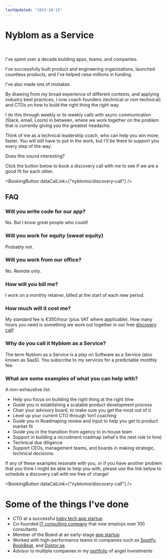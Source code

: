```yaml
---
lastUpdated: "2023-10-15"
---
```


# Nyblom as a Service

<br />

I've spent over a decade building apps, teams, and companies.

I've successfully built product and engineering organizations, launched countless products, and I've helped raise millions in funding.

I've also made lots of mistakes.

By drawing from my broad experience of different contexts, and applying industry best practices, I now coach founders (technical or non-technical) and CTOs on how to build the right thing the right way.

I do this through weekly or bi-weekly calls with async communication (Slack, email, Loom) in between, where we work together on the problem that is currently giving you the greatest headache.

Think of me as a technical leadership coach, who can help you win more, faster. You will still have to put in the work, but I'll be there to support you every step of the way.

Does this sound interesting?

Click the button below to book a discovery call with me to see if we are a good fit for each other.

<BookingButton dataCalLink={"nyblomio/discovery-call"} />

## FAQ

### Will you write code for our app?

No. But I know great people who could!

### Will you work for equity (sweat equity)

Probably not.

### Will you work from our office?

No. Remote only.

### How will you bill me?

I work on a monthly retainer, billed at the start of each new period.

### How much will it cost me?

My standard fee is €350/hour (plus VAT where applicable). How many hours you need is something we work out together in our free [discovery call](https://cal.com/nyblomio/discovery-call)!

### Why do you call it Nyblom as a Service?

The term Nyblom as a Service is a play on Software as a Service (also known as SaaS). You subscribe to my services for a predictable monthly fee.

### What are some examples of what you can help with?

A non-exhaustive list:

- Help you focus on building the right thing at the right time
- Guide you in establishing a scalable product development process
- Chair your advisory board, to make sure you get the most out of it
- Level up your current CTO through 1on1 coaching
- Guide you in Roadmaping review and input to help you get to product market fit
- Guide you in the transition from agency to in-house team
- Support in building a recruitment roadmap (what's the next role to hire)
- Technical due diligence
- Support CEOs, management teams, and boards in making strategic, technical decisions.

If any of these examples resonate with you, or if you have another problem that you think I might be able to help you with, please use the link below to schedule a discovery call with me free of charge!

<BookingButton dataCalLink={"nyblomio/discovery-call"} />

# Some of the things I've done

- CTO at a successful [baby tech app startup](https://babyjourney.se)
- Co-founded [IT consulting company](https://www.devies.se) that now employs over 100 consultants
- Member of the Board at an early-stage [app startup](https://microshift.app)
- Worked with high-performance teams in companies such as [Spotify](https://carthing.spotify.com/), [BookBeat](https://www.bookbeat.se/), and [Doktor.se](https://doktor.se/).
- Advisor to multiple companies in my [portfolio]("/portfolio) of angel investments

<br />

<Testimonials />
